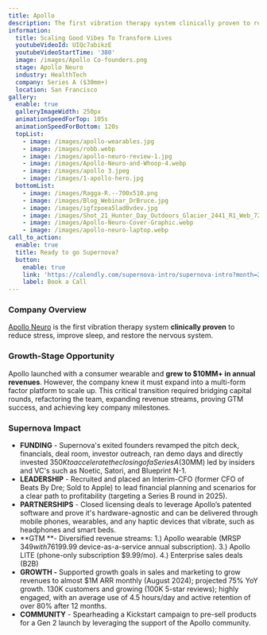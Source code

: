 ```yaml
---
title: Apollo
description: The first vibration therapy system clinically proven to reduce stress
information:
  title: Scaling Good Vibes To Transform Lives
  youtubeVideoId: UIQc7abikzE
  youtubeVideoStartTime: '380'
  image: /images/Apollo Co-founders.png
  stage: Apollo Neuro
  industry: HealthTech
  company: Series A ($30mm+)
  location: San Francisco
gallery:
  enable: true
  galleryImageWidth: 250px
  animationSpeedForTop: 105s
  animationSpeedForBottom: 120s
  topList:
    - image: /images/apollo-wearables.jpg
    - image: /images/robb.webp
    - image: /images/apollo-neuro-review-1.jpg
    - image: /images/Apollo-Neuro-and-Whoop-4.webp
    - image: /images/apollo 3.jpeg
    - image: /images/1-apollo-hero.jpg
  bottomList:
    - image: /images/Ragga-R.--700x510.png
    - image: /images/Blog_Webinar_DrBruce.jpg
    - image: /images/igfzpoea5lad0vdev.jpg
    - image: /images/Shot_21_Hunter_Day_Outdoors_Glacier_2441_R1_Web_720x.jpeg
    - image: /images/Apollo-Neuro-Cover-Graphic.webp
    - image: /images/apollo-neuro-laptop.webp
call_to_action:
  enable: true
  title: Ready to go Supernova?
  button:
    enable: true
    link: 'https://calendly.com/supernova-intro/supernova-intro?month=2024-10'
    label: Book a Call
---
```


### Company Overview

[Apollo Neuro](https://apolloneuro.com/) is the first vibration therapy system **clinically proven** to reduce stress, improve sleep, and restore the nervous system.

### Growth-Stage Opportunity

Apollo launched with a consumer wearable and **grew to $10MM+ in annual revenues**. However, the company knew it must expand into a multi-form factor platform to scale up. This critical transition required bridging capital rounds, refactoring the team, expanding revenue streams, proving GTM success, and achieving key company milestones.

### Supernova Impact

* **FUNDING** - Supernova's exited founders revamped the pitch deck, financials, deal room, investor outreach, ran demo days and directly invested $350K to accelerate the closing of a Series A ($30MM) led by insiders and VC's such as Noetic, Satori, and Blueprint N-1.
* **LEADERSHIP** - Recruited and placed an Interim-CFO (former CFO of Beats By Dre; Sold to Apple) to lead financial planning and scenarios for a clear path to profitability (targeting a Series B round in 2025).
* **PARTNERSHIPS** - Closed licensing deals to leverage Apollo’s patented software and prove it's hardware-agnostic and can be delivered through mobile phones, wearables, and any haptic devices that vibrate, such as headphones and smart beds.
* \*\*GTM \*\*- Diversified revenue streams: 1.) Apollo wearable (MRSP $349 with 76% gross margin) and 2.) AI Vibes ($199.99 device-as-a-service annual subscription). 3.) Apollo LITE (phone-only subscription $9.99/mo). 4.) Enterprise sales deals (B2B)
* **GROWTH -** Supported growth goals in sales and marketing to grow revenues to almost $1M ARR monthly (August 2024); projected 75% YoY growth. 130K customers and growing (100K 5-star reviews); highly engaged, with an average use of 4.5 hours/day and active retention of over 80% after 12 months.
* **COMMUNITY** - Spearheading a Kickstart campaign to pre-sell products for a Gen 2 launch by leveraging the support of the Apollo community.

<BlockQuote customerImage="/images/Kathryn.avif" customerName="Kathryn Fantauzzi" customerRole="CEO/Co-founder of Apollo Neuro" content="Scaling a company is hard AF. Supernova is a game-changer!" />
